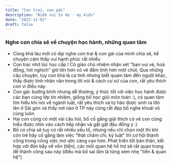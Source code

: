 ```yaml
---
title: "Con trai, con gái"
description: "Niềm vui to bự - my kids"
date: "2022-12-03"
draft: false
---
```


### Nghe con chia sẽ về chuyện học hành, những quan tâm

- Cũng khá lâu mới có dịp nghe con trai & con gái của mình chia sẽ, kể chuyện cảm thấy vui hạnh phúc rất nhiều
- Con trai: nhớ lúc học cấp I Cô giáo chủ nhiệm nhận xét "bạn vui vẻ, hoà đồng, hơi nghịch" giờ lớn hơn có vẻ đằm tính hơn một chút. Qua những câu chuyện, tuy con khá là cá tính nhưng biết quam tâm đến người khác, thấy được tính nhân văn trong lời nói & cách cư xử của con, rất yêu thích con vì điều này.
- Con gái: bướng bĩnh nhưng dễ thương, ý thức tốt với việc học hành được các bạn cùng lớp tín nhiệm, giống bố học giỏi môn toán :), có quan tâm tìm hiểu khi nói về ngành luật, rất yêu thích và tự hào được sinh ra lớn lên ở Sài gòn và thấy nơi nào ở TP này cũng rất đẹp bố nghe khoái vô cùng luôn.
- Hai con cũng có một vài câu hỏi, bố cố gắng giải thích có vẻ con cũng hiểu được nhìn vào cách tiếp nhận và gật gật đầu đồng ý :)
- Bố có chia sẽ tuy có rất nhiều yếu tố, nhưng nếu chỉ chọn một thì khi còn trẻ hãy cố gắng làm việc "thật chăm chỉ, kỹ luật" thì cơ hội thành công trong công việc mơ ước càng cao hơn. Phát triển tốt bản thân, kết hợp với đòn bẩy về vốn (tiền), các mối quan hệ hỗ trợ sẽ rất quan trọng để thành công sau này (điều mà bố sai lầm là từng xem nhẹ "tiền & quan hệ")
